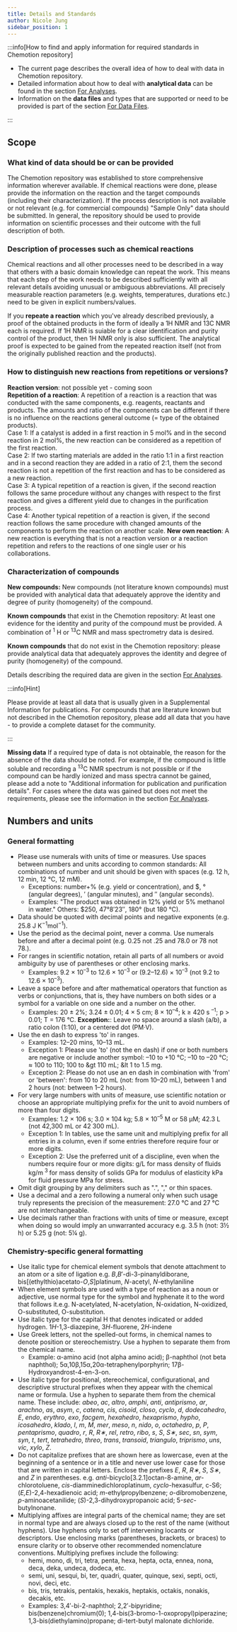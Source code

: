 ```yaml
---
title: Details and Standards
author: Nicole Jung
sidebar_position: 1
---
```


:::info[How to find and apply information for required standards in Chemotion repository]

- The current page describes the overall idea of how to deal with data in Chemotion repository.
- Detailed information about how to deal with **analytical data** can be found in the section [For Analyses](details_standards/analysis_test).
- Information on the **data files** and types that are supported or need to be provided is part of the section [For Data Files](details_standards/files).

:::

## Scope

### What kind of data should be or can be provided

The Chemotion repository was established to store comprehensive information wherever available. If chemical reactions were done, please provide the information on the reaction and the target compounds (including their characterization). If the process description is not available or not relevant (e.g. for commercial compounds) "Sample Only" data should be submitted. In general, the repository should be used to provide information on scientific processes and their outcome with the full description of both.

### Description of processes such as chemical reactions

Chemical reactions and all other processes need to be described in a way that others with a basic domain knowledge can repeat the work. This means that each step of the work needs to be described sufficiently with all relevant details avoiding unusual or ambiguous abbreviations. All precisely measurable reaction parameters (e.g. weights, temperatures, durations etc.) need to be given in explicit numbers/values.<br />

If you **repeate a reaction** which you've already described previously, a proof of the obtained products in the form of ideally a 1H NMR and 13C NMR each is required. If 1H NMR is suiable for a clear identification and purity control of the product, then 1H NMR only is also sufficient. The analytical proof is expected to be gained from the repeated reaction itself (not from the originally published reaction and the products). <br />

### How to distinguish new reactions from repetitions or versions? 
**Reaction version**: not possible yet - coming soon <br />
**Repetition of a reaction**: A repetition of a reaction is a reaction that was conducted with the same components, e.g. reagents, reactants and products. The amounts and ratio of the components can be different if there is no influence on the reactions general outcome (= type of the obtained products). <br />
Case 1: If a catalyst is added in a first reaction in 5 mol% and in the second reaction in 2 mol%, the new reaction can be considered as a repetition of the first reaction.<br />
Case 2: If two starting materials are added in the ratio 1:1 in a first reaction and in a second reaction they are added in a ratio of 2:1, them the second reaction is not a repetition of the first reaction and has to be considered as a new reaction. <br />
Case 3: A typical repetition of a reaction is given, if the second reaction follows the same procedure without any changes with respect to the first reaction and gives a different yield due to changes in the purification process. <br />
Case 4: Another typical repetition of a reaction is given, if the second reaction follows the same procedure with changed amounts of the components to perform the reaction on another scale. 
**New own reaction**: A new reaction is everything that is not a reaction version or a reaction repetition and refers to the reactions of one single user or his collaborations. <br />

### Characterization of compounds<br />

**New compounds:** New compounds (not literature known compounds) must be provided
with analytical data that adequately approve the identity and degree of purity (homogeneity)
of the compound. <br />

**Known compounds** that exist in the Chemotion repository: At least one evidence
for the identity and purity of the compound must be provided. A combination of <sup>1</sup>
H or <sup>13</sup>C NMR and mass spectrometry data is desired. <br />

**Known compounds** that do not exist in the Chemotion repository: please provide
analytical data that adequately approves the identity and degree of purity (homogeneity)
of the compound.<br />

Details describing the required data are given in the section [For Analyses](details_standards/analysis_test).

:::info[Hint]

Please provide at least all data that is usually given in a Supplemental Information for publications. For compounds that are literature known but not described in the Chemotion repository, please add all data that you have - to provide a complete dataset for the community.

:::

**Missing data**
If a required type of data is not obtainable, the reason for the absence of the data should be noted. For example, if the compound is little soluble and recording a <sup>13</sup>C NMR spectrum is not possible or if the compound can be hardly ionized and mass spectra cannot be gained, please add a note to "Additional information for publication and purification details". For cases where the data was gained but does not meet the requirements, please see the information in the section [For Analyses](details_standards/analysis_test).

## Numbers and units

### General formatting

- Please use numerals with units of time or measures. Use spaces between numbers and units according to common standards: All combinations of number and unit should be given with spaces (e.g. 12 h, 12 min, 12 °C, 12 mM).
  - Exceptions: number+% (e.g. yield or concentration), and $, ° (angular degrees),
    ′ (angular minutes), and ″ (angular seconds).
  - Examples: "The product was obtained in 12% yield or 5% methanol in water."
    Others: $250, 47°8′23″, 180° (but 180 °C).
- Data should be quoted with decimal points and negative exponents (e.g. 25.8 J K<sup>−1</sup>mol<sup>−1</sup>).
- Use the period as the decimal point, never a comma. Use numerals before and after a decimal point (e.g. 0.25 not .25 and 78.0 or 78 not 78.).
- For ranges in scientific notation, retain all parts of all numbers or avoid ambiguity by use of parentheses or other enclosing marks.
  - Examples: 9.2 × 10<sup>–3</sup> to 12.6 × 10<sup>–3</sup> or (9.2–12.6) × 10<sup>–3</sup> (not 9.2 to 12.6 × 10<sup>–3</sup>).
- Leave a space before and after mathematical operators that function as verbs or conjunctions, that is, they have numbers on both sides or a symbol for a variable on one side and a number on the other.
  - Examples: 20 ± 2%; 3.24 ± 0.01; 4 × 5 cm; 8 × 10<sup>–4</sup>; k ≥ 420 s
    <sup>–1</sup>; p > 0.01; T = 176 °C. **Exception:**: Leave no space around a
    slash (a/b), a ratio colon (1:10), or a centered dot (PM·V).
- Use the en dash to express 'to' in ranges.
  - Examples: 12–20 mins, 10–13 mL.
  - Exception 1: Please use 'to' (not the en dash) if one or both numbers are negative
    or include another symbol: –10 to +10 °C; –10 to –20 °C; ≈ 100 to 110; 100 to &gt
    110 mL; &lt 1 to 1.5 mg.
  - Exception 2: Please do not use an en dash in combination with 'from' or
    'between': from 10 to 20 mL (not: from 10–20 mL), between 1 and 2 hours (not:
    between 1–2 hours).
- For very large numbers with units of measure, use scientific notation or choose an appropriate multiplying prefix for the unit to avoid numbers of more than four digits.<br />
  - Examples: 1.2 × 106 s; 3.0 × 104 kg; 5.8 × 10<sup>–5</sup> M or 58 µM;
    42.3 L (not 42,300 mL or 42 300 mL).
  - Exception 1: In tables, use the same unit and multiplying prefix for all entries
    in a column, even if some entries therefore require four or more digits.
  - Exception 2: Use the preferred unit of a discipline, even when the numbers
    require four or more digits: g/L for mass density of fluids kg/m<sup> 3 </sup> for mass density of solids GPa for modulus of elasticity kPa for fluid pressure
    MPa for stress.
- Omit digit grouping by any delimiters such as ".", "," or thin spaces.
- Use a decimal and a zero following a numeral only when such usage truly represents the precision of the measurement: 27.0 °C and 27 °C are not interchangeable.
- Use decimals rather than fractions with units of time or measure, except when doing so would imply an unwarranted accuracy e.g. 3.5 h (not: 3½ h) or 5.25 g (not: 5¼ g).

### Chemistry-specific general formatting

- Use italic type for chemical element symbols that denote attachment to an atom or a site of ligation e.g. _B_,_B_′-di-3-pinanyldiborane, bis[(ethylthio)acetato-_O_,_S_]platinum, _N_-acetyl, _N_-ethylaniline
- When element symbols are used with a type of reaction as a noun or adjective, use normal type for the symbol and hyphenate it to the word that follows it.e.g. N-acetylated, N-acetylation, N-oxidation, N-oxidized, O-substituted, O-substitution.
- Use italic type for the capital H that denotes indicated or added hydrogen. 1*H*-1,3-diazepine, 3*H*-fluorene, 2*H*-indene
- Use Greek letters, not the spelled-out forms, in chemical names to denote position or stereochemistry. Use a hyphen to separate them from the chemical name.
  - Example: α-amino acid (not alpha amino acid); β-naphthol (not beta
    naphthol); 5α,10β,15α,20α-tetraphenylporphyrin; 17β-Hydroxyandrost-4-en-3-on.
- Use italic type for positional, stereochemical, configurational, and descriptive structural prefixes when they appear with the chemical name or formula. Use a hyphen to separate them from the chemical name. These include: _abeo_, _ac_, _altro_, _amphi_, _anti_, _antiprismo_, _ar_, _arachno_, _as_, _asym_, _c_, _catena_, _cis_, _cisoid_, _closo_, _cyclo_, _d_, _dodecahedro_, _E_, _endo_, _erythro_, _exo_, _facgem_, _hexahedro_, _hexaprismo_, _hypho_, _icosahedro_, _klado_, _l_, _m_, _M_, _mer_, _meso_, _n_, _nido_, _o_, _octahedro_, _p_, _P_, _pentaprismo_, _quadro_, _r_, _R_, _R∗_, _rel_, _retro_, _ribo_, _s_, _S_, _S∗_, _sec_, _sn_, _sym_, _syn_, _t_, _tert_, _tetrahedro_, _threo_, _trans_, _transoid_, _triangulo_, _triprismo_, _uns_, _vic_, _xylo_, _Z_.
- Do not capitalize prefixes that are shown here as lowercase, even at the beginning of a sentence or in a title and never use lower case for those that are written in capital letters. Enclose the prefixes _E_, _R_, _R∗_, _S_, _S∗_, and _Z_ in parentheses. e.g. _anti_-bicyclo[3.2.1]octan-8-amine, _ar_-chlorotoluene, _cis_-diamminedichloroplatinum, _cyclo_-hexasulfur, c-S6; (_E,E_)-2,4-hexadienoic acid; _m_-ethylpropylbenzene; _o_-dibromobenzene, _p_-aminoacetanilide; (_S_)-2,3-dihydroxypropanoic acid; 5-_sec_-butylnonane.
- Multiplying affixes are integral parts of the chemical name; they are set in normal type and are always closed up to the rest of the name (without hyphens). Use hyphens only to set off intervening locants or descriptors. Use enclosing marks (parentheses, brackets, or braces) to ensure clarity or to observe other recommended nomenclature conventions. Multiplying prefixes include the following:
  - hemi, mono, di, tri, tetra, penta, hexa, hepta, octa, ennea, nona, deca, deka, undeca, dodeca, etc.
  - semi, uni, sesqui, bi, ter, quadri, quater, quinque, sexi, septi, octi, novi, deci, etc.
  - bis, tris, tetrakis, pentakis, hexakis, heptakis, octakis, nonakis, decakis, etc.
  - Examples: 3,4′-bi-2-naphthol; 2,2′-bipyridine; bis(benzene)chromium(0); 1,4-bis(3-bromo-1-oxopropyl)piperazine; 1,3-bis(diethylamino)propane; di-tert-butyl malonate dichloride.
